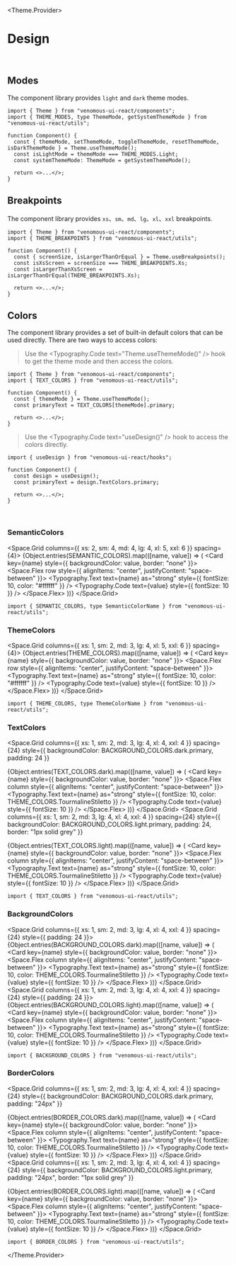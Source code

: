 

<Meta title="Design" />

<Theme.Provider>

# Design

<br />

## Modes

The component library provides `light` and `dark` theme modes.

```tsx
import { Theme } from "venomous-ui-react/components";
import { THEME_MODES, type ThemeMode, getSystemThemeMode } from "venomous-ui-react/utils";

function Component() {
  const { themeMode, setThemeMode, toggleThemeMode, resetThemeMode, isDarkThemeMode } = Theme.useThemeMode();
  const isLightMode = themeMode === THEME_MODES.Light;
  const systemThemeMode: ThemeMode = getSystemThemeMode();

  return <>...</>;
}
```

## Breakpoints

The component library provides `xs`、`sm`、`md`、`lg`、`xl`、`xxl` breakpoints.

```tsx
import { Theme } from "venomous-ui-react/components";
import { THEME_BREAKPOINTS } from "venomous-ui-react/utils";

function Component() {
  const { screenSize, isLargerThanOrEqual } = Theme.useBreakpoints();
  const isXsScreen = screenSize === THEME_BREAKPOINTS.Xs;
  const isLargerThanXsScreen = isLargerThanOrEqual(THEME_BREAKPOINTS.Xs);

  return <>...</>;
}
```

## Colors

The component library provides a set of built-in default colors that can be used directly. There are two ways to access colors:

> Use the <Typography.Code text="Theme.useThemeMode()" /> hook to get the theme mode and then access the colors.

```tsx
import { Theme } from "venomous-ui-react/components";
import { TEXT_COLORS } from "venomous-ui-react/utils";

function Component() {
  const { themeMode } = Theme.useThemeMode();
  const primaryText = TEXT_COLORS[themeMode].primary;

  return <>...</>;
}
```

> Use the <Typography.Code text="useDesign()" /> hook to access the colors directly.

```tsx
import { useDesign } from "venomous-ui-react/hooks";

function Component() {
  const design = useDesign();
  const primaryText = design.TextColors.primary;

  return <>...</>;
}
```

<br />

### SemanticColors

<Space.Grid columns={{ xs: 2, sm: 4, md: 4, lg: 4, xl: 5, xxl: 6 }} spacing={4}>
  {Object.entries(SEMANTIC_COLORS).map(([name, value]) => (
    <Card key={name} style={{ backgroundColor: value, border: "none" }}>
      <Space.Flex row style={{ alignItems: "center", justifyContent: "space-between" }}>
        <Typography.Text text={name} as="strong" style={{ fontSize: 10, color: "#ffffff" }} />
        <Typography.Code text={value} style={{ fontSize: 10 }} />
      </Space.Flex>
    </Card>
  ))}
</Space.Grid>

```tsx
import { SEMANTIC_COLORS, type SemanticColorName } from "venomous-ui-react/utils";
```

### ThemeColors

<Space.Grid columns={{ xs: 1, sm: 2, md: 3, lg: 4, xl: 5, xxl: 6 }} spacing={4}>
  {Object.entries(THEME_COLORS).map(([name, value]) => (
    <Card key={name} style={{ backgroundColor: value, border: "none" }}>
      <Space.Flex row style={{ alignItems: "center", justifyContent: "space-between" }}>
        <Typography.Text text={name} as="strong" style={{ fontSize: 10, color: "#ffffff" }} />
        <Typography.Code text={value} style={{ fontSize: 10 }} />
      </Space.Flex>
    </Card>
  ))}
</Space.Grid>

```tsx
import { THEME_COLORS, type ThemeColorName } from "venomous-ui-react/utils";
```

### TextColors

<Space.Grid
  columns={{ xs: 1, sm: 2, md: 3, lg: 4, xl: 4, xxl: 4 }}
  spacing={24}
  style={{ backgroundColor: BACKGROUND_COLORS.dark.primary, padding: 24 }}
>
  {Object.entries(TEXT_COLORS.dark).map(([name, value]) => (
    <Card key={name} style={{ backgroundColor: value, border: "none" }}>
      <Space.Flex column style={{ alignItems: "center", justifyContent: "space-between" }}>
        <Typography.Text text={name} as="strong" style={{ fontSize: 10, color: THEME_COLORS.TourmalineStiletto }} />
        <Typography.Code text={value} style={{ fontSize: 10 }} />
      </Space.Flex>
    </Card>
  ))}
</Space.Grid>
<Space.Grid
  columns={{ xs: 1, sm: 2, md: 3, lg: 4, xl: 4, xxl: 4 }}
  spacing={24}
  style={{ backgroundColor: BACKGROUND_COLORS.light.primary, padding: 24, border: "1px solid grey" }}
>
  {Object.entries(TEXT_COLORS.light).map(([name, value]) => (
    <Card key={name} style={{ backgroundColor: value, border: "none" }}>
      <Space.Flex column style={{ alignItems: "center", justifyContent: "space-between" }}>
        <Typography.Text text={name} as="strong" style={{ fontSize: 10, color: THEME_COLORS.TourmalineStiletto }} />
        <Typography.Code text={value} style={{ fontSize: 10 }} />
      </Space.Flex>
    </Card>
  ))}
</Space.Grid>

```tsx
import { TEXT_COLORS } from "venomous-ui-react/utils";
```

### BackgroundColors

<Space.Grid columns={{ xs: 1, sm: 2, md: 3, lg: 4, xl: 4, xxl: 4 }} spacing={24} style={{ padding: 24 }}>
  {Object.entries(BACKGROUND_COLORS.dark).map(([name, value]) => (
    <Card key={name} style={{ backgroundColor: value, border: "none" }}>
      <Space.Flex column style={{ alignItems: "center", justifyContent: "space-between" }}>
        <Typography.Text text={name} as="strong" style={{ fontSize: 10, color: THEME_COLORS.TourmalineStiletto }} />
        <Typography.Code text={value} style={{ fontSize: 10 }} />
      </Space.Flex>
    </Card>
  ))}
</Space.Grid>
<Space.Grid columns={{ xs: 1, sm: 2, md: 3, lg: 4, xl: 4, xxl: 4 }} spacing={24} style={{ padding: 24 }}>
  {Object.entries(BACKGROUND_COLORS.light).map(([name, value]) => (
    <Card key={name} style={{ backgroundColor: value, border: "none" }}>
      <Space.Flex column style={{ alignItems: "center", justifyContent: "space-between" }}>
        <Typography.Text text={name} as="strong" style={{ fontSize: 10, color: THEME_COLORS.TourmalineStiletto }} />
        <Typography.Code text={value} style={{ fontSize: 10 }} />
      </Space.Flex>
    </Card>
  ))}
</Space.Grid>

```tsx
import { BACKGROUND_COLORS } from "venomous-ui-react/utils";
```

### BorderColors

<Space.Grid
  columns={{ xs: 1, sm: 2, md: 3, lg: 4, xl: 4, xxl: 4 }}
  spacing={24}
  style={{ backgroundColor: BACKGROUND_COLORS.dark.primary, padding: "24px" }}
>
  {Object.entries(BORDER_COLORS.dark).map(([name, value]) => (
    <Card key={name} style={{ backgroundColor: value, border: "none" }}>
      <Space.Flex column style={{ alignItems: "center", justifyContent: "space-between" }}>
        <Typography.Text text={name} as="strong" style={{ fontSize: 10, color: THEME_COLORS.TourmalineStiletto }} />
        <Typography.Code text={value} style={{ fontSize: 10 }} />
      </Space.Flex>
    </Card>
  ))}
</Space.Grid>
<Space.Grid
  columns={{ xs: 1, sm: 2, md: 3, lg: 4, xl: 4, xxl: 4 }}
  spacing={24}
  style={{ backgroundColor: BACKGROUND_COLORS.light.primary, padding: "24px", border: "1px solid grey" }}
>
  {Object.entries(BORDER_COLORS.light).map(([name, value]) => (
    <Card key={name} style={{ backgroundColor: value, border: "none" }}>
      <Space.Flex column style={{ alignItems: "center", justifyContent: "space-between" }}>
        <Typography.Text text={name} as="strong" style={{ fontSize: 10, color: THEME_COLORS.TourmalineStiletto }} />
        <Typography.Code text={value} style={{ fontSize: 10 }} />
      </Space.Flex>
    </Card>
  ))}
</Space.Grid>

```tsx
import { BORDER_COLORS } from "venomous-ui-react/utils";
```

</Theme.Provider>
